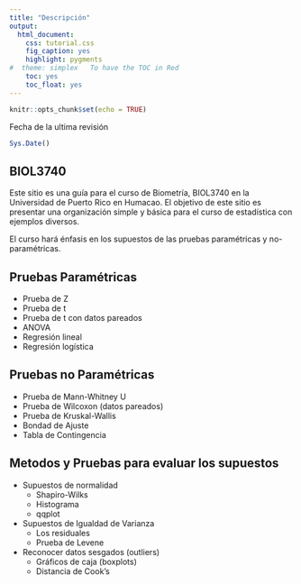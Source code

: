 ```yaml
---
title: "Descripción"
output:
  html_document:
    css: tutorial.css
    fig_caption: yes
    highlight: pygments
#  theme: simplex   To have the TOC in Red
    toc: yes
    toc_float: yes
---
```


```r
knitr::opts_chunk$set(echo = TRUE)
```


Fecha de la ultima revisión
```r

Sys.Date()
```

## BIOL3740
Este sitio es una guía para el curso de Biometría, BIOL3740 en la Universidad de Puerto Rico en Humacao.  El objetivo de este sitio es presentar una organización simple y básica para el curso de estadística con ejemplos diversos. 

El curso hará énfasis en los supuestos de las pruebas paramétricas y no-paramétricas. 

## Pruebas Paramétricas

  * Prueba de Z
  * Prueba de t
  * Prueba de t con datos pareados
  * ANOVA
  * Regresión lineal
  * Regresión logística
  
## Pruebas no Paramétricas

  * Prueba de Mann-Whitney U
  * Prueba de Wilcoxon (datos pareados)
  * Prueba de Kruskal-Wallis
  * Bondad de Ajuste
  * Tabla de Contingencia
  
## Metodos y Pruebas para evaluar los supuestos

   * Supuestos de normalidad
      + Shapiro-Wilks
      + Histograma
      + qqplot
      
   * Supuestos de Igualdad de Varianza
      + Los residuales
      + Prueba de Levene
      
   * Reconocer datos sesgados (outliers)
      + Gráficos de caja (boxplots)
      + Distancia de Cook's
      

   

